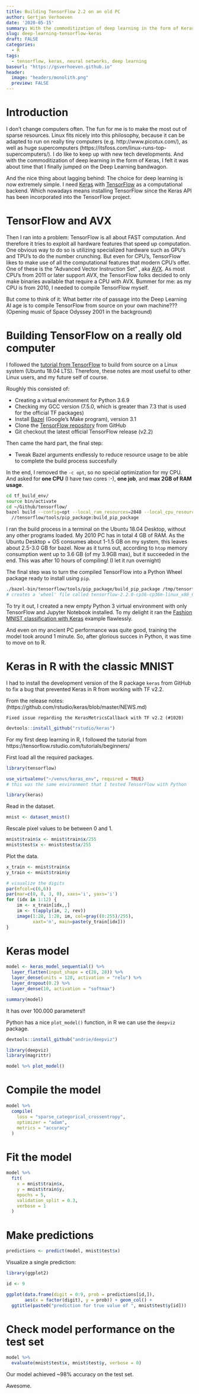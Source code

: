 ```yaml
---
title: Building TensorFlow 2.2 on an old PC
author: Gertjan Verhoeven
date: '2020-05-15'
summary: With the commoditization of deep learning in the form of Keras, I felt it was about time that I jumped on the Deep Learning bandwagon.
slug: deep-learning-tensorflow-keras
draft: FALSE
categories:
  - R
tags:
  - tensorflow, keras, neural networks, deep learning
baseurl: "https://gsverhoeven.github.io"
header:
  image: "headers/monolith.png"
  preview: FALSE
---
```


# Introduction

I don't change computers often. The fun for me is to make the most out of sparse resources.
Linux fits nicely into this philosophy, because it can be adapted to run on really tiny computers (e.g. http://www.picotux.com/), as well as huge supercomputers (https://itsfoss.com/linux-runs-top-supercomputers/). 
I do like to keep up with new tech developments.
And with the commoditization of deep learning in the form of Keras, I felt it was about time that I finally jumped on the Deep Learning bandwagon.

And the nice thing about lagging behind: The choice for deep learning is now extremely simple.
I need [Keras](https://keras.io/) with [TensorFlow](https://www.tensorflow.org/) as a computational backend.
Which nowadays means installing TensorFlow since the Keras API has been incorporated into the TensorFlow project.

# TensorFlow and AVX

Then I ran into  a problem: TensorFlow is all about FAST computation.
And therefore it tries to exploit all hardware features that speed up computation.
One obvious way to do so is utilizing specialized hardware such as GPU's and TPU's to do the number crunching. But even for CPU's, TensorFlow likes to make use of all the computational features that modern CPU's offer. One of these is the "Advanced Vector Instruction Set" , aka [AVX](https://en.wikipedia.org/wiki/Advanced_Vector_Extensions).
As most CPU's from 2011 or later support AVX, the TensorFlow folks decided to only make binaries available that require a CPU with AVX. Bummer for me: as my CPU is from 2010, I needed to compile TensorFlow myself.

But come to think of it: What better rite of passage into the Deep Learning AI age is to compile TensorFlow from source on your own machine??? (Opening music of Space Odyssey 2001 in the background)

# Building TensorFlow on a really old computer

I followed the [tutorial from TensorFlow](https://www.tensorflow.org/install/source) to build from source on a Linux system (Ubuntu 18.04 LTS). Therefore, these notes are most useful to other Linux users, and my future self of course.

Roughly this consisted of:

* Creating a virtual environment for Python 3.6.9
* Checking my GCC version (7.5.0, which is greater than 7.3 that is used for the official TF packages) 
* Install [Bazel](https://docs.bazel.build/versions/master/install-ubuntu.html#install-with-installer-ubuntu) (Google's Make program), version 3.1
* Clone the [TensorFlow repository](https://github.com/tensorflow/tensorflow) from GitHub
* Git checkout the latest official TensorFlow release (v2.2)

Then came the hard part, the final step:

* Tweak Bazel arguments endlessly to reduce resource usage to be able to complete the build process succesfully

In the end, I removed the `-c opt`, so no special optimization for my CPU.
And asked for **one CPU** (I have two cores :-), **one job**, and **max 2GB of RAM usage**.

```bash
cd tf_build_env/
source bin/activate
cd ~/Github/tensorflow/
bazel build --config=opt --local_ram_resources=2048 --local_cpu_resources=HOST_CPUS-1 --jobs=1
  //tensorflow/tools/pip_package:build_pip_package
```

I ran the build process in a terminal on the Ubuntu 18.04 Desktop, without any other programs loaded. My 2010 PC has in total 4 GB of RAM. As the Ubuntu Desktop + OS consumes about 1-1.5 GB on my system, this leaves about 2.5-3.0 GB for bazel.
Now as it turns out, according to `htop` memory consumption went up to 3.6 GB (of my 3.9GB max), but it succeeded in the end. This was after 10 hours of compiling! (I let it run overnight)

The final step was to turn the compiled TensorFlow into a Python Wheel package ready to install using `pip`.

```bash
./bazel-bin/tensorflow/tools/pip_package/build_pip_package /tmp/tensorflow_pkg
# creates a 'wheel' file called tensorflow-2.2.0-cp36-cp36m-linux_x86_64.whl
```

To try it out, I created a new empty Python 3 virtual environment with only TensorFlow and Jupyter Notebook installed. To my delight it ran the [Fashion MNIST classification with Keras](https://www.tensorflow.org/tutorials/keras/classification) example flawlessly.

And even on my ancient PC performance was quite good, training the model took around 1 minute.
So, after glorious succes in Python, it was time to move on to R.

# Keras in R with the classic MNIST

I had to install the development version of the R package `keras` from GitHub to fix a bug that prevented Keras in R from working with TF v2.2.

From the release notes: (https://github.com/rstudio/keras/blob/master/NEWS.md)

`Fixed issue regarding the KerasMetricsCallback with TF v2.2 (#1020)`

```r
devtools::install_github("rstudio/keras")
```

For my first deep learning in R, I followed the tutorial from https://tensorflow.rstudio.com/tutorials/beginners/

First load all the required packages.

```r
library(tensorflow)

use_virtualenv("~/venvs/keras_env", required = TRUE)
# this was the same environment that I tested TensorFlow with Python

library(keras)
```

Read in the dataset.

```r
mnist <- dataset_mnist()
```

Rescale pixel values to be between 0 and 1.

```r
mnist$train$x <- mnist$train$x/255
mnist$test$x <- mnist$test$x/255
```

Plot the data.

```r
x_train <- mnist$train$x
y_train <- mnist$train$y

# visualize the digits
par(mfcol=c(6,6))
par(mar=c(0, 0, 3, 0), xaxs='i', yaxs='i')
for (idx in 1:12) { 
    im <- x_train[idx,,]
    im <- t(apply(im, 2, rev)) 
    image(1:28, 1:28, im, col=gray((0:255)/255), 
          xaxt='n', main=paste(y_train[idx]))
}
```


# Keras model

```r
model <- keras_model_sequential() %>% 
  layer_flatten(input_shape = c(28, 28)) %>% 
  layer_dense(units = 128, activation = "relu") %>% 
  layer_dropout(0.2) %>% 
  layer_dense(10, activation = "softmax")

```

```r
summary(model)
```
It has over 100.000 parameters!!

Python has a nice `plot_model()` function, in R we can use the `deepviz` package.

```r
devtools::install_github("andrie/deepviz")
```
```r
library(deepviz)
library(magrittr)

model %>% plot_model()
```


# Compile the model

```r
model %>% 
  compile(
    loss = "sparse_categorical_crossentropy",
    optimizer = "adam",
    metrics = "accuracy"
  )
```

# Fit the model

```r
model %>% 
  fit(
    x = mnist$train$x, 
    y = mnist$train$y,
    epochs = 5,
    validation_split = 0.3,
    verbose = 1
  )
```
 
# Make predictions

```r
predictions <- predict(model, mnist$test$x)
```

Visualize a single prediction:

```r
library(ggplot2)

id <- 9

ggplot(data.frame(digit = 0:9, prob = predictions[id,]), 
       aes(x = factor(digit), y = prob)) + geom_col() +
  ggtitle(paste0("prediction for true value of ", mnist$test$y[id]))
```

# Check model performance on the test set

```r
model %>% 
  evaluate(mnist$test$x, mnist$test$y, verbose = 0)
```

Our model achieved ~98% accuracy on the test set.

Awesome.

